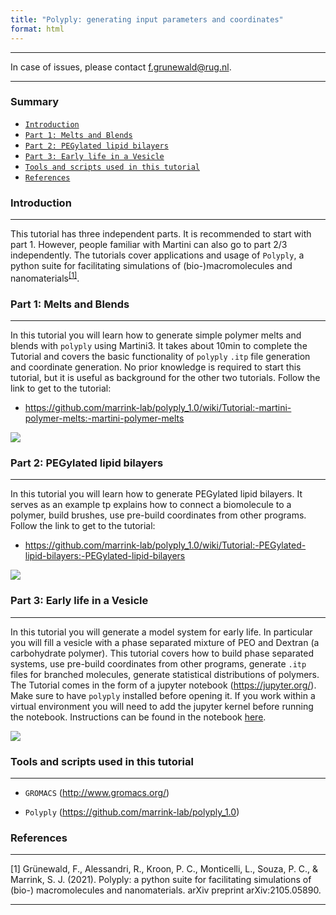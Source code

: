 ```yaml
---
title: "Polyply: generating input parameters and coordinates"
format: html
---
```


<hr>
In case of issues, please contact [f.grunewald@rug.nl](mailto: f.grunewald@rug.nl).
<hr>

### Summary
- [`Introduction`](#introduction)
- [`Part 1: Melts and Blends`](#part-1-melts-and-blends)
- [`Part 2: PEGylated lipid bilayers`](#part-2-pegylated-lipid-bilayers)
- [`Part 3: Early life in a Vesicle`](#part-3-early-life-in-a-vesicle)
- [`Tools and scripts used in this tutorial`](#tools-and-scripts-used-in-this-tutorial)
- [`References`](#references)

### Introduction
<hr>

This tutorial has three independent parts. It is recommended to start with part 1. However, people familiar with Martini can also go to part 2/3 independently. The tutorials cover applications and usage of `Polyply`, a python suite for facilitating simulations of (bio-)macromolecules and nanomaterials<sup>[[1]](#references)</sup>.

### Part 1: Melts and Blends
<hr>

In this tutorial you will learn how to generate simple polymer melts and blends with `polyply` using Martini3. It takes about 10min to complete the Tutorial and covers the basic functionality of `polyply` `.itp` file generation and coordinate generation. No prior knowledge is required to start this tutorial, but it is useful as background for the other two tutorials. Follow the link to get to the tutorial:

* [https://github.com/marrink-lab/polyply_1.0/wiki/Tutorial:-martini-polymer-melts:-martini-polymer-melts](https://github.com/marrink-lab/polyply_1.0/wiki/Tutorial:-martini-polymer-melts:-martini-polymer-melts)

![](fig1.png)

### Part 2: PEGylated lipid bilayers
<hr>

In this tutorial you will learn how to generate PEGylated lipid bilayers. It serves as an example tp explains how to connect a biomolecule to a polymer, build brushes, use pre-build coordinates from other programs. Follow the link to get to the tutorial:

* [https://github.com/marrink-lab/polyply_1.0/wiki/Tutorial:-PEGylated-lipid-bilayers:-PEGylated-lipid-bilayers](https://github.com/marrink-lab/polyply_1.0/wiki/Tutorial:-PEGylated-lipid-bilayers:-PEGylated-lipid-bilayers)

![](fig2.png)

### Part 3: Early life in a Vesicle
<hr>

In this tutorial you will generate a model system for early life. In particular you will fill a vesicle with a phase separated mixture of PEO and Dextran (a carbohydrate polymer). This tutorial covers how to build phase separated systems, use pre-build coordinates from other programs, generate `.itp` files for branched molecules, generate statistical distributions of polymers. The Tutorial comes in the form of a jupyter notebook ([https://jupyter.org/](https://jupyter.org/)). Make sure to have `polyply` installed before opening it. If you work within a virtual environment you will need to add the jupyter kernel before running the notebook. Instructions can be found in the notebook [here](https://martini-library.s3.us-east-2.amazonaws.com/m3_tutorials/Polyply/tutorial.zip).

![](fig3.png)

### Tools and scripts used in this tutorial
<hr>

- `GROMACS` ([http://www.gromacs.org/](http://www.gromacs.org/))

- `Polyply` ([https://github.com/marrink-lab/polyply_1.0](https://github.com/marrink-lab/polyply_1.0))

### References
<hr>

[1] Grünewald, F., Alessandri, R., Kroon, P. C., Monticelli, L., Souza, P. C., & Marrink, S. J. (2021). Polyply: a python suite for facilitating simulations of (bio-) macromolecules and nanomaterials. arXiv preprint arXiv:2105.05890.

<hr>